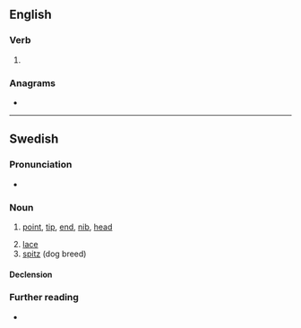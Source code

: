 ==English==

===Verb===
{{head|en|verb form}}

# {{en-third-person singular of|spet}}

===Anagrams===
* {{anagrams|en|a=epsst|TPSes|pests|septs|steps}}

----

==Swedish==

===Pronunciation===
* {{audio|sv|Sv-spets.ogg|Audio}}

===Noun===
{{sv-noun|c}}

# [[point]], [[tip]], [[end]], [[nib]], [[head]]
#: {{syn|sv|egg|pigg|pik|topp|udd}}
# [[lace]]
# [[spitz]] (dog breed)

====Declension====
{{sv-infl-noun-c-ar|genitive=}}

===Further reading===
* {{R:SO}}
